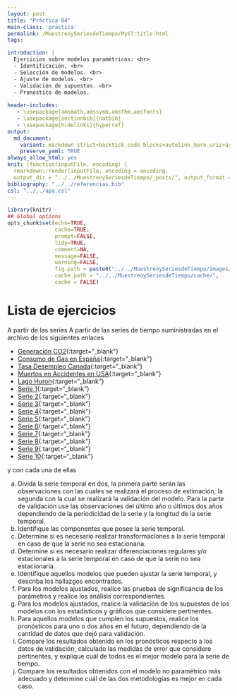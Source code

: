 ```yaml
---
layout: post
title: "Práctica 04"
main-class: 'practica'
permalink: /MuestreoySeriesdeTiempo/MyST:title.html
tags:

introduction: |
  Ejercicios sobre modelos paramétricos: <br>
  - Identificación. <br>
  - Selección de modelos. <br>
  - Ajuste de modelos. <br>
  - Validación de supuestos. <br>
  - Pronóstico de modelos.
  
header-includes:
   - \usepackage{amsmath,amssymb,amsthm,amsfonts}
   - \usepackage[sectionbib]{natbib}
   - \usepackage[hidelinks]{hyperref}
output:
  md_document:
    variant: markdown_strict+backtick_code_blocks+autolink_bare_uris+ascii_identifiers+tex_math_single_backslash
    preserve_yaml: TRUE
always_allow_html: yes   
knit: (function(inputFile, encoding) {
  rmarkdown::render(inputFile, encoding = encoding,
  output_dir = "../../MuestreoySeriesdeTiempo/_posts/", output_format = "all"  ) })
bibliography: "../../referencias.bib"
csl: "../../apa.csl"
---
```


```r
library(knitr)
## Global options
opts_chunk$set(echo=TRUE,
               cache=TRUE,
               prompt=FALSE,
               tidy=TRUE,
               comment=NA,
               message=FALSE,
               warning=FALSE,
               fig.path = paste0("../../MuestreoySeriesdeTiempo/images/", "Practica04"),
               cache.path = "../../MuestreoySeriesdeTiempo/cache/",
               cache = FALSE)

```

# Lista de ejercicios
A partir de las series A partir de las series de tiempo suministradas en el archivo de los siguientes enlaces

* [Generación CO2](https://github.com/jouninLRMD/jouninlrmd.github.io/raw/master/Dataset/CO2.xlsx){:target="_blank"}
* [Consumo de Gas en España](https://github.com/jouninLRMD/jouninlrmd.github.io/raw/master/Dataset/GasEspaña.xlsx){:target="_blank"}
* [Tasa Desempleo Canada](https://github.com/jouninLRMD/jouninlrmd.github.io/raw/master/Dataset/CanadianUnemploymentRate.xlsx){:target="_blank"}
* [Muertos en Accidentes en USA](https://github.com/jouninLRMD/jouninlrmd.github.io/raw/master/Dataset/USAccDeaths.xlsx){:target="_blank"}
* [Lago Huron](https://github.com/jouninLRMD/jouninlrmd.github.io/raw/master/Dataset/LakeHuron.xlsx){:target="_blank"}
* [Serie 1](https://github.com/jouninLRMD/jouninlrmd.github.io/raw/master/Dataset/MySTSim1.xlsx){:target="_blank"}
* [Serie 2](https://github.com/jouninLRMD/jouninlrmd.github.io/raw/master/Dataset/MySTSim2.xlsx){:target="_blank"} 
* [Serie 3](https://github.com/jouninLRMD/jouninlrmd.github.io/raw/master/Dataset/MySTSim3.xlsx){:target="_blank"} 
* [Serie 4](https://github.com/jouninLRMD/jouninlrmd.github.io/raw/master/Dataset/MySTSim4.xlsx){:target="_blank"} 
* [Serie 5](https://github.com/jouninLRMD/jouninlrmd.github.io/raw/master/Dataset/MySTSim5.xlsx){:target="_blank"} 
* [Serie 6](https://github.com/jouninLRMD/jouninlrmd.github.io/raw/master/Dataset/MySTSim6.xlsx){:target="_blank"} 
* [Serie 7](https://github.com/jouninLRMD/jouninlrmd.github.io/raw/master/Dataset/MySTSim7.xlsx){:target="_blank"} 
* [Serie 8](https://github.com/jouninLRMD/jouninlrmd.github.io/raw/master/Dataset/MySTSim8.xlsx){:target="_blank"} 
* [Serie 9](https://github.com/jouninLRMD/jouninlrmd.github.io/raw/master/Dataset/MySTSim9.xlsx){:target="_blank"} 
* [Serie 10](https://github.com/jouninLRMD/jouninlrmd.github.io/raw/master/Dataset/MySTSim10.xlsx){:target="_blank"}

y con cada una de ellas
<ol type = "a">
<li> Divida la serie temporal en dos, la primera parte serán las observaciones con las cuales se realizará el proceso de estimación, la segunda con la cual se realizará la validación del modelo. Para la parte de validación use las observaciones del último año o últimos dos años dependiendo de la periodicidad de la serie y la longitud de la serie temporal. </li>
<li> Identifique las componentes que posee la serie temporal. </li>
<li> Determine si es necesario realizar transformaciones a la serie temporal en caso de que la serie no sea estacionaria. </li>
<li> Determine si es necesario realizar diferenciaciones regulares y/o estacionales a la serie temporal en caso de que la serie no sea estacionaria.  </li>
<li> Identifique aquellos modelos que pueden ajustar la serie temporal, y describa los hallazgos encontrados. </li>
<li> Para los modelos ajustados, realice las pruebas de significancia de los parámetros y realice los análisis correspondientes.  </li>
<li> Para los modelos ajustados, realice la validación de los supuestos de los modelos con los estadísticos y gráficos que considere pertinentes. </li>
<li> Para aquellos modelos que cumplen los supuestos, realice los pronósticos para uno o dos años en el futuro, dependiendo de la cantidad de datos que dejó para validación. </li>
<li> Compare los resultados obtenido en los pronósticos respecto a los datos de validación, calculado las medidas de error que considere pertinentes, y explique cuál de todos es el mejor modelo para la serie de tiempo. </li>
<li> Compare los resultados obtenidos con el modelo no paramétrico más adecuado y determine cuál de las dos metodologías es mejor en cada caso. </li>
</ol>
